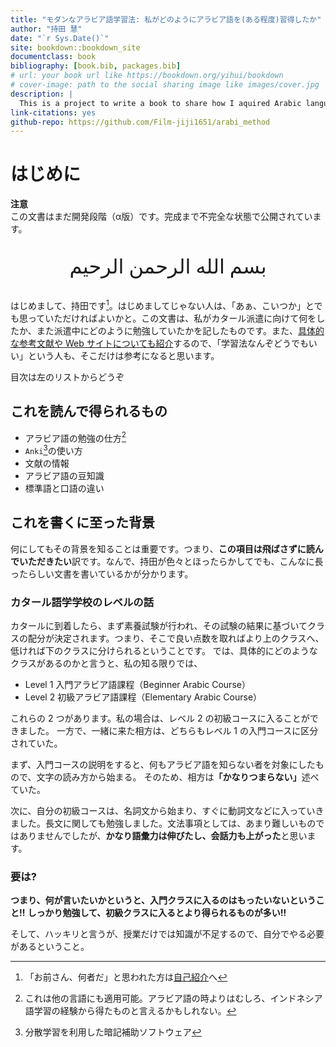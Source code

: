 ---
title: "モダンなアラビア語学習法: 私がどのようにアラビア語を(ある程度)習得したか"
author: "持田 慧"
date: "`r Sys.Date()`"
site: bookdown::bookdown_site
documentclass: book
bibliography: [book.bib, packages.bib]
# url: your book url like https://bookdown.org/yihui/bookdown
# cover-image: path to the social sharing image like images/cover.jpg
description: |
  This is a project to write a book to share how I aquired Arabic language.
link-citations: yes
github-repo: https://github.com/Film-jiji1651/arabi_method
---

# はじめに {#index .unnumbered}

::::::{.infobox .caution data-latex="{caution}"}
**注意**  
この文書はまだ開発段階（α版）です。完成まで不完全な状態で公開されています。
::::::

<div style="text-align: center; font-size:xx-large">
<font face="Aref Ruqaa">
    بسم الله الرحمن الرحيم
</font>
</div>

はじめまして、持田です[^index-1]。はじめましてじゃない人は、「あぁ、こいつか」とでも思っていただければよいかと。この文書は、私がカタール派遣に向けて何をしたか、また派遣中にどのように勉強していたかを記したものです。また、[具体的な参考文献や Web サイトについても紹介](#resource)するので、「学習法なんぞどうでもいい」という人も、そこだけは参考になると思います。

[^index-1]: 「お前さん、何者だ」と思われた方は[自己紹介](#author)へ

目次は左のリストからどうぞ

## これを読んで得られるもの {#get .unnumbered}

- アラビア語の勉強の仕方[^index-2]
- `Anki`[^index-3]の使い方
- 文献の情報
- アラビア語の豆知識
- 標準語と口語の違い

[^index-2]: これは他の言語にも適用可能。アラビア語の時よりはむしろ、インドネシア語学習の経験から得たものと言えるかもしれない。
[^index-3]: 分散学習を利用した暗記補助ソフトウェア

## これを書くに至った背景 {#background .unnumbered}

何にしてもその背景を知ることは重要です。つまり、**この項目は飛ばさずに読んでいただきたい**訳です。なんで、持田が色々とほったらかしてでも、こんなに長ったらしい文書を書いているかが分かります。

### カタール語学学校のレベルの話 {#level .unnumbered}

カタールに到着したら、まず素養試験が行われ、その試験の結果に基づいてクラスの配分が決定されます。つまり、そこで良い点数を取ればより上のクラスへ、低ければ下のクラスに分けられるということです。 では、具体的にどのようなクラスがあるのかと言うと、私の知る限りでは、

- Level 1 入門アラビア語課程（Beginner Arabic Course）
- Level 2 初級アラビア語課程（Elementary Arabic Course）

これらの 2 つがあります。私の場合は、レベル 2 の初級コースに入ることができました。 一方で、一緒に来た相方は、どちらもレベル 1 の入門コースに区分されていた。

まず、入門コースの説明をすると、何もアラビア語を知らない者を対象にしたもので、文字の読み方から始まる。 そのため、相方は**「かなりつまらない」**述べていた。

次に、自分の初級コースは、名詞文から始まり、すぐに動詞文などに入っていきました。長文に関しても勉強しました。文法事項としては、あまり難しいものではありませんでしたが、**かなり語彙力は伸びたし、会話力も上がった**と思います。

### 要は? {#nut_shell .unnumbered}

**つまり、何が言いたいかというと、入門クラスに入るのはもったいないということ!!** **しっかり勉強して、初級クラスに入るとより得られるものが多い!!**

そして、ハッキリと言うが、授業だけでは知識が不足するので、自分でやる必要があるということ。
